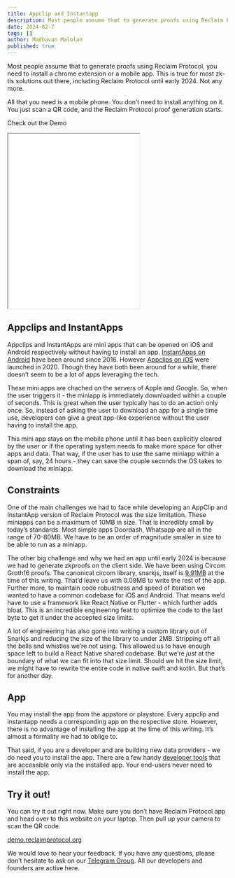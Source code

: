 ```yaml
---
title: Appclip and Instantapp
description: Most people assume that to generate proofs using Reclaim Protocol, you need to install a chrome extension or a mobile app. This is true for most zk-tls solutions out there, including Reclaim Protocol until early 2024. Not any more.
date: 2024-02-7
tags: []
author: Madhavan Malolan
published: true
---
```


Most people assume that to generate proofs using Reclaim Protocol, you need to install a chrome extension or a mobile app. This is true for most zk-tls solutions out there, including Reclaim Protocol until early 2024. Not any more.

All that you need is a mobile phone. You don’t need to install anything on it. You just scan a QR code, and the Reclaim Protocol proof generation starts.

Check out the Demo

<iframe
  className="aspect-video w-full"
  height="400"
  src={"https://www.youtube.com/embed/txvSnvS07ZM?si=zhU6kzl4O1UofQXt"}
  title="YouTube Video Player"
  allow="accelerometer; autoplay; clipboard-write; encrypted-media; gyroscope; picture-in-picture"
></iframe>

## Appclips and InstantApps

Appclips and InstantApps are mini apps that can be opened on iOS and Android respectively without having to install an app. [InstantApps on Android](https://developer.android.com/topic/google-play-instant) have been around since 2016. However [Appclips on iOS](https://developer.apple.com/app-clips/) were launched in 2020. Though they have both been around for a while, there doesn’t seem to be a lot of apps leveraging the tech.

These mini apps are chached on the servers of Apple and Google. So, when the user triggers it - the miniapp is immediately downloaded within a couple of seconds. This is great when the user typically has to do an action only once. So, instead of asking the user to download an app for a single time use, developers can give a great app-like experience without the user having to install the app.

This mini app stays on the mobile phone until it has been explicitly cleared by the user or if the operating system needs to make more space for other apps and data. That way, if the user has to use the same miniapp within a span of, say, 24 hours - they can save the couple seconds the OS takes to download the miniapp.

## Constraints

One of the main challenges we had to face while developing an AppClip and InstantApp version of Reclaim Protocol was the size limitation. These miniapps can be a maximum of 10MB in size. That is incredibly small by today’s standards. Most simple apps Doordash, Whatsapp are all in the range of 70-80MB. We have to be an order of magnitude smaller in size to be able to run as a miniapp.

The other big challenge and why we had an app until early 2024 is because we had to generate zkproofs on the client side. We have been using Circom Groth16 proofs. The canonical circom library, snarkjs, itself is [9.91MB](https://www.npmjs.com/package/snarkjs) at the time of this writing. That’d leave us with 0.09MB to write the rest of the app. Further more, to maintain code robustness and speed of iteration we wanted to have a common codebase for iOS and Android. That means we’d have to use a framework like React Native or Flutter - which further adds bloat. This is an incredible engineering feat to optimize the code to the last byte to get it under the accepted size limits.

A lot of engineering has also gone into writing a custom library out of Snarkjs and reducing the size of the library to under 2MB. Stripping off all the bells and whistles we’re not using. This allowed us to have enough space left to build a React Native shared codebase. But we’re _just_ at the boundary of what we can fit into that size limit. Should we hit the size limit, we might have to rewrite the entire code in native swift and kotlin. But that’s for another day.

## App

You may install the app from the appstore or playstore. Every appclip and instantapp needs a corresponding app on the respective store. However, there is no advantage of installing the app at the time of this writing. It’s almost a formality we had to oblige to.

That said, if you are a developer and are building new data providers - we do need you to install the app. There are a few handy [developer tools](https://dev.reclaimprotocol.org/) that are accessible only via the installed app. Your end-users never need to install the app.

## Try it out!

You can try it out right now. Make sure you don’t have Reclaim Protocol app and head over to this website on your laptop. Then pull up your camera to scan the QR code.

[demo.reclaimprotocol.org](https://demo.reclaimprotocol.org/)

We would love to hear your feedback. If you have any questions, please don’t hesitate to ask on our [Telegram Group](https://t.me/+I7OZhOVVGKs0YTE1). All our developers and founders are active here.
